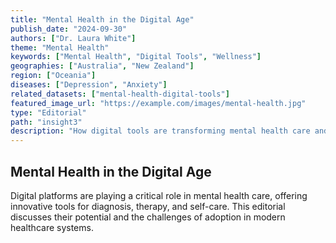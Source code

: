 ```yaml
---
title: "Mental Health in the Digital Age"
publish_date: "2024-09-30"
authors: ["Dr. Laura White"]
theme: "Mental Health"
keywords: ["Mental Health", "Digital Tools", "Wellness"]
geographies: ["Australia", "New Zealand"]
region: ["Oceania"]
diseases: ["Depression", "Anxiety"]
related_datasets: ["mental-health-digital-tools"]
featured_image_url: "https://example.com/images/mental-health.jpg"
type: "Editorial"
path: "insight3"
description: "How digital tools are transforming mental health care and wellness."
---
```


## Mental Health in the Digital Age

Digital platforms are playing a critical role in mental health care, offering innovative tools for diagnosis, therapy, and self-care. This editorial discusses their potential and the challenges of adoption in modern healthcare systems.
